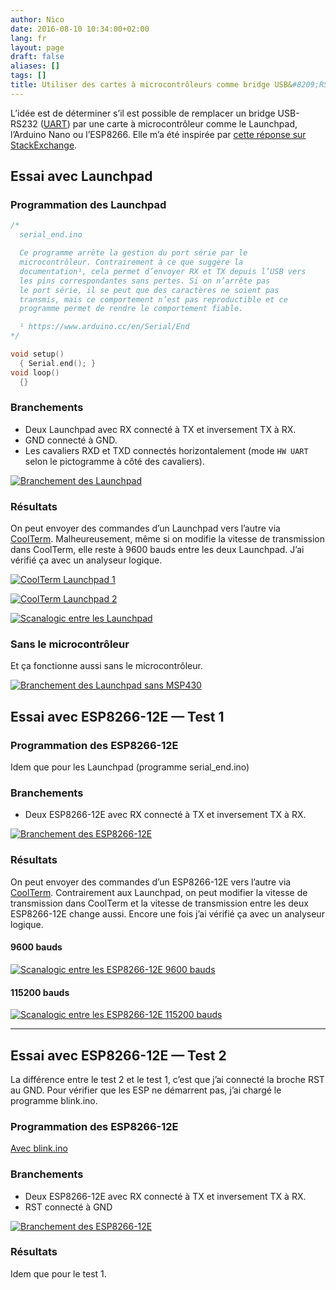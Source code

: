 ```yaml
---
author: Nico
date: 2016-08-10 10:34:00+02:00
lang: fr
layout: page
draft: false
aliases: []
tags: []
title: Utiliser des cartes à microcontrôleurs comme bridge USB&#8209;RS232
---
```


L’idée est de déterminer s’il est possible de remplacer un bridge USB-RS232 ([UART][1]) par une carte à microcontrôleur comme le Launchpad, l’Arduino Nano ou l’ESP8266.
Elle m’a été inspirée par [cette réponse sur StackExchange][2].

[1]: https://fr.wikipedia.org/wiki/UART
[2]: http://arduino.stackexchange.com/questions/18575/send-at-commands-to-esp8266-from-arduino-uno-via-a-softwareserial-port/18614#18614

## Essai avec Launchpad

### Programmation des Launchpad

```c++
/*
  serial_end.ino

  Ce programme arrête la gestion du port série par le
  microcontrôleur. Contrairement à ce que suggère la
  documentation¹, cela permet d’envoyer RX et TX depuis l’USB vers
  les pins correspondantes sans pertes. Si on n’arrête pas
  le port série, il se peut que des caractères ne soient pas
  transmis, mais ce comportement n’est pas reproductible et ce
  programme permet de rendre le comportement fiable.

  ¹ https://www.arduino.cc/en/Serial/End
*/

void setup()
  { Serial.end(); }
void loop()
  {}
```

### Branchements

-   Deux Launchpad avec RX connecté à TX et inversement TX à RX.
-   GND connecté à GND.
-   Les cavaliers RXD et TXD connectés horizontalement (mode `HW UART` selon le pictogramme à côté des cavaliers).

[![Branchement des Launchpad][img_1]][img_1]

[img_1]: ./images/branchement_launchpad_lowres.jpg

### Résultats

On peut envoyer des commandes d’un Launchpad vers l’autre via [CoolTerm][3].
Malheureusement, même si on modifie la vitesse de transmission dans CoolTerm, elle reste à 9600 bauds entre les deux Launchpad.
J’ai vérifié ça avec un analyseur logique.

[3]: http://freeware.the-meiers.org/

[![CoolTerm Launchpad 1][img_2]][img_2]

[img_2]: ./images/coolterm_launchpad_1.png

[![CoolTerm Launchpad 2][img_3]][img_3]

[img_3]: ./images/coolterm_launchpad_2.png

[![Scanalogic entre les Launchpad][img_4]][img_4]

[img_4]: ./images/acquisition_launchpad.png

### Sans le microcontrôleur

Et ça fonctionne aussi sans le microcontrôleur.

[![Branchement des Launchpad sans MSP430][img_5]][img_5]

[img_5]: ./images/branchement_launchpad_sans_msp430_lowres.jpg

## Essai avec ESP8266-12E — Test 1

### Programmation des ESP8266-12E

Idem que pour les Launchpad (programme serial_end.ino)

### Branchements

-   Deux ESP8266-12E avec RX connecté à TX et inversement TX à RX.

[![Branchement des ESP8266-12E][img_6]][img_6]

[img_6]: ./images/branchement_esp8266-12E_test1_lowres.jpg

### Résultats

On peut envoyer des commandes d’un ESP8266-12E vers l’autre via [CoolTerm][1].
Contrairement aux Launchpad, on peut modifier la vitesse de transmission dans CoolTerm et la vitesse de transmission entre les deux ESP8266-12E change aussi.
Encore une fois j’ai vérifié ça avec un analyseur logique.

#### 9600 bauds

[![Scanalogic entre les ESP8266-12E 9600 bauds][img_7]][img_7]

[img_7]: ./images/acquisition_esp8266-12E_9600.png

#### 115200 bauds

[![Scanalogic entre les ESP8266-12E 115200 bauds][img_8]][img_8]

[img_8]: ./images/acquisition_esp8266-12E_115200.png

---

## Essai avec ESP8266-12E — Test 2

La différence entre le test 2 et le test 1, c’est que j’ai connecté la broche RST au GND.
Pour vérifier que les ESP ne démarrent pas, j’ai chargé le programme blink.ino.

### Programmation des ESP8266-12E

[Avec blink.ino](https://github.com/NicHub/ouilogique-ESP8266-Arduino/blob/master/blink/blink.ino)

### Branchements

-   Deux ESP8266-12E avec RX connecté à TX et inversement TX à RX.
-   RST connecté à GND

[![Branchement des ESP8266-12E][img_9]][img_9]

[img_9]: ./images/branchement_esp8266-12E_test2_lowres.jpg

### Résultats

Idem que pour le test 1.
